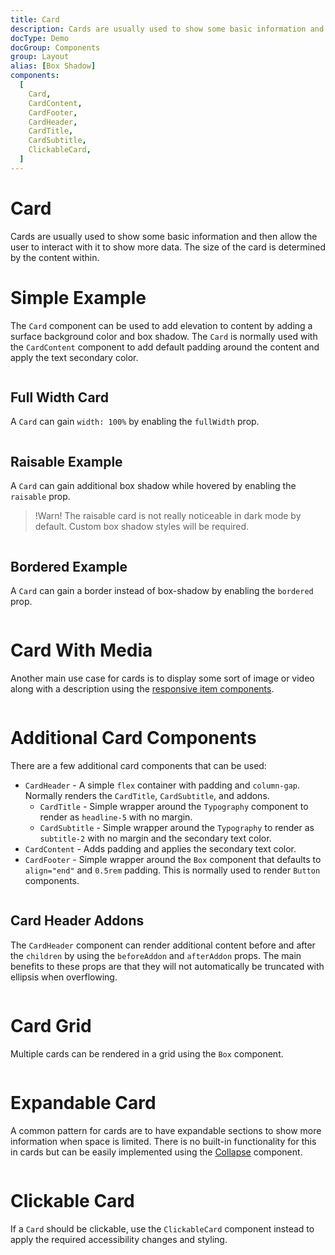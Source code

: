 ```yaml
---
title: Card
description: Cards are usually used to show some basic information and then allow the user to interact with it to show more data. The size of the card is determined by the content within.
docType: Demo
docGroup: Components
group: Layout
alias: [Box Shadow]
components:
  [
    Card,
    CardContent,
    CardFooter,
    CardHeader,
    CardTitle,
    CardSubtitle,
    ClickableCard,
  ]
---
```


# Card

Cards are usually used to show some basic information and then allow the user to
interact with it to show more data. The size of the card is determined by the
content within.

# Simple Example

The `Card` component can be used to add elevation to content by adding a surface
background color and box shadow. The `Card` is normally used with the
`CardContent` component to add default padding around the content and apply the
text secondary color.

```demo source="./SimpleExample.tsx"

```

## Full Width Card

A `Card` can gain `width: 100%` by enabling the `fullWidth` prop.

```demo source="./FullWidthCardExample.tsx"

```

## Raisable Example

A `Card` can gain additional box shadow while hovered by enabling the `raisable`
prop.

> !Warn! The raisable card is not really noticeable in dark mode by default.
> Custom box shadow styles will be required.

```demo source="./RaisableExample.tsx"

```

## Bordered Example

A `Card` can gain a border instead of box-shadow by enabling the `bordered`
prop.

```demo source="./BorderedExample.tsx"

```

# Card With Media

Another main use case for cards is to display some sort of image or video along
with a description using the
[responsive item components](/components/responsive-item).

```demo source="./CardWithMediaExample.tsx"

```

# Additional Card Components

There are a few additional card components that can be used:

- `CardHeader` - A simple `flex` container with padding and `column-gap`.
  Normally renders the `CardTitle`, `CardSubtitle`, and addons.
  - `CardTitle` - Simple wrapper around the `Typography` component to render
    as `headline-5` with no margin.
  - `CardSubtitle` - Simple wrapper around the `Typography` to render as
    `subtitle-2` with no margin and the secondary text color.
- `CardContent` - Adds padding and applies the secondary text color.
- `CardFooter` - Simple wrapper around the `Box` component that defaults to
  `align="end"` and `0.5rem` padding. This is normally used to render `Button`
  components.

```demo source="./AdditionalCardComponentsExample.tsx"

```

## Card Header Addons

The `CardHeader` component can render additional content before and after the
`children` by using the `beforeAddon` and `afterAddon` props. The main benefits
to these props are that they will not automatically be truncated with ellipsis
when overflowing.

```demo source="./CardHeaderAddonsExample.tsx"

```

# Card Grid

Multiple cards can be rendered in a grid using the `Box` component.

```demo source="./CardGridExample.tsx"

```

# Expandable Card

A common pattern for cards are to have expandable sections to show more
information when space is limited. There is no built-in functionality for this
in cards but can be easily implemented using the
[Collapse](/components/collapse) component.

```demo source="./ExpandableCardExample.tsx"

```

# Clickable Card

If a `Card` should be clickable, use the `ClickableCard` component instead to
apply the required accessibility changes and styling.

```demo source="./ClickableCardExample.tsx"

```
